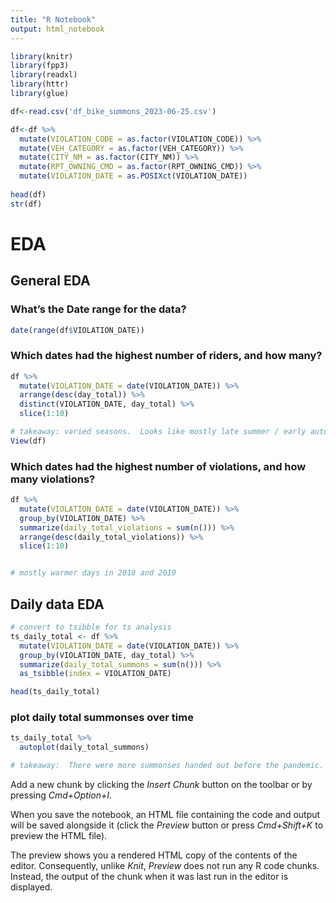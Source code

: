 ```yaml
---
title: "R Notebook"
output: html_notebook
---
```



```r
library(knitr)
library(fpp3)
library(readxl)
library(httr)
library(glue)
```

```r
df<-read.csv('df_bike_summons_2023-06-25.csv')

df<-df %>% 
  mutate(VIOLATION_CODE = as.factor(VIOLATION_CODE)) %>%
  mutate(VEH_CATEGORY = as.factor(VEH_CATEGORY)) %>% 
  mutate(CITY_NM = as.factor(CITY_NM)) %>% 
  mutate(RPT_OWNING_CMD = as.factor(RPT_OWNING_CMD)) %>% 
  mutate(VIOLATION_DATE = as.POSIXct(VIOLATION_DATE))
  
head(df)
str(df)


```


# EDA

## General EDA
### What's the Date range for the data?
```r
date(range(df$VIOLATION_DATE))

```
### Which dates had the highest number of riders, and how many?
```r
df %>% 
  mutate(VIOLATION_DATE = date(VIOLATION_DATE)) %>% 
  arrange(desc(day_total)) %>%
  distinct(VIOLATION_DATE, day_total) %>% 
  slice(1:10)

# takeaway: varied seasons.  Looks like mostly late summer / early autumn.  4 from September 2022.
View(df)
```

### Which dates had the highest number of violations, and how many violations?
```r
df %>% 
  mutate(VIOLATION_DATE = date(VIOLATION_DATE)) %>% 
  group_by(VIOLATION_DATE) %>% 
  summarize(daily_total_violations = sum(n())) %>% 
  arrange(desc(daily_total_violations)) %>% 
  slice(1:10)


# mostly warmer days in 2018 and 2019
```






## Daily data EDA

```r

# convert to tsibble for ts analysis
ts_daily_total <- df %>% 
  mutate(VIOLATION_DATE = date(VIOLATION_DATE)) %>% 
  group_by(VIOLATION_DATE, day_total) %>% 
  summarize(daily_total_summons = sum(n())) %>% 
  as_tsibble(index = VIOLATION_DATE)

head(ts_daily_total)


```

### plot daily total summonses over time
```r

ts_daily_total %>% 
  autoplot(daily_total_summons)

# takeaway:  There were more summonses handed out before the pandemic.  During lockdown, very few were handed out.

```



Add a new chunk by clicking the *Insert Chunk* button on the toolbar or by pressing *Cmd+Option+I*.

When you save the notebook, an HTML file containing the code and output will be saved alongside it (click the *Preview* button or press *Cmd+Shift+K* to preview the HTML file). 

The preview shows you a rendered HTML copy of the contents of the editor. Consequently, unlike *Knit*, *Preview* does not run any R code chunks. Instead, the output of the chunk when it was last run in the editor is displayed.

